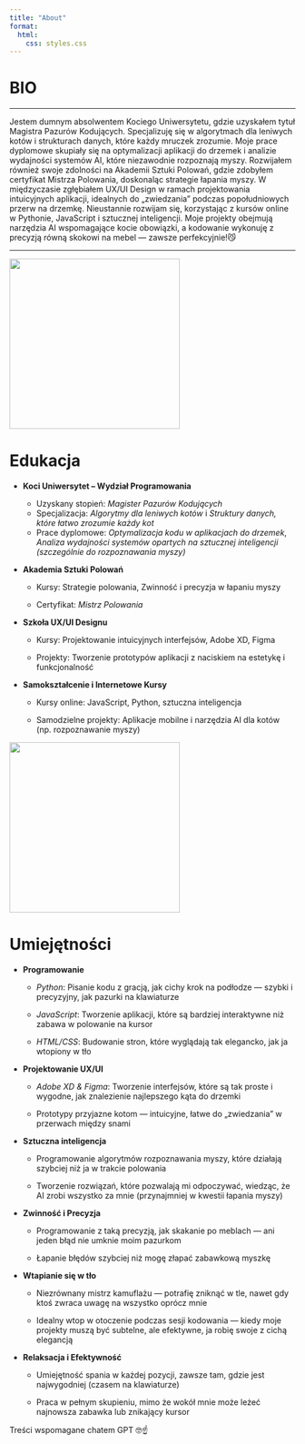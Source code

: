 ---
title: "About"
format:
  html:
    css: styles.css
---

# BIO

------------------------------------------------------------------------

Jestem dumnym absolwentem Kociego Uniwersytetu, gdzie uzyskałem tytuł Magistra Pazurów Kodujących. Specjalizuję się w algorytmach dla leniwych kotów i strukturach danych, które każdy mruczek zrozumie. Moje prace dyplomowe skupiały się na optymalizacji aplikacji do drzemek i analizie wydajności systemów AI, które niezawodnie rozpoznają myszy. Rozwijałem również swoje zdolności na Akademii Sztuki Polowań, gdzie zdobyłem certyfikat Mistrza Polowania, doskonaląc strategie łapania myszy. W międzyczasie zgłębiałem UX/UI Design w ramach projektowania intuicyjnych aplikacji, idealnych do „zwiedzania” podczas popołudniowych przerw na drzemkę. Nieustannie rozwijam się, korzystając z kursów online w Pythonie, JavaScript i sztucznej inteligencji. Moje projekty obejmują narzędzia AI wspomagające kocie obowiązki, a kodowanie wykonuję z precyzją równą skokowi na mebel — zawsze perfekcyjnie!😼

------------------------------------------------------------------------

![](kot5.jpg){fig-align="left" width="300"}

# Edukacja

-   **Koci Uniwersytet – Wydział Programowania**

    -   Uzyskany stopień: *Magister Pazurów Kodujących*
    -   Specjalizacja: *Algorytmy dla leniwych kotów* i *Struktury danych, które łatwo zrozumie każdy kot*
    -   Prace dyplomowe: *Optymalizacja kodu w aplikacjach do drzemek*, *Analiza wydajności systemów opartych na sztucznej inteligencji (szczególnie do rozpoznawania myszy)*

-   **Akademia Sztuki Polowań**

    -   Kursy: Strategie polowania, Zwinność i precyzja w łapaniu myszy

    -   Certyfikat: *Mistrz Polowania*

-   **Szkoła UX/UI Designu**

    -   Kursy: Projektowanie intuicyjnych interfejsów, Adobe XD, Figma

    -   Projekty: Tworzenie prototypów aplikacji z naciskiem na estetykę i funkcjonalność

-   **Samokształcenie i Internetowe Kursy**

    -   Kursy online: JavaScript, Python, sztuczna inteligencja

    -   Samodzielne projekty: Aplikacje mobilne i narzędzia AI dla kotów (np. rozpoznawanie myszy)

![](kot6.jpg){fig-align="right" width="300"}

# Umiejętności

-   **Programowanie**

    -   *Python*: Pisanie kodu z gracją, jak cichy krok na podłodze — szybki i precyzyjny, jak pazurki na klawiaturze

    -   *JavaScript*: Tworzenie aplikacji, które są bardziej interaktywne niż zabawa w polowanie na kursor

    -   *HTML/CSS*: Budowanie stron, które wyglądają tak elegancko, jak ja wtopiony w tło

-   **Projektowanie UX/UI**

    -   *Adobe XD & Figma*: Tworzenie interfejsów, które są tak proste i wygodne, jak znalezienie najlepszego kąta do drzemki

    -   Prototypy przyjazne kotom — intuicyjne, łatwe do „zwiedzania” w przerwach między snami

-   **Sztuczna inteligencja**

    -   Programowanie algorytmów rozpoznawania myszy, które działają szybciej niż ja w trakcie polowania

    -   Tworzenie rozwiązań, które pozwalają mi odpoczywać, wiedząc, że AI zrobi wszystko za mnie (przynajmniej w kwestii łapania myszy)

-   **Zwinność i Precyzja**

    -   Programowanie z taką precyzją, jak skakanie po meblach — ani jeden błąd nie umknie moim pazurkom

    -   Łapanie błędów szybciej niż mogę złapać zabawkową myszkę

-   **Wtapianie się w tło**

    -   Niezrównany mistrz kamuflażu — potrafię zniknąć w tle, nawet gdy ktoś zwraca uwagę na wszystko oprócz mnie

    -   Idealny wtop w otoczenie podczas sesji kodowania — kiedy moje projekty muszą być subtelne, ale efektywne, ja robię swoje z cichą elegancją

-   **Relaksacja i Efektywność**

    -   Umiejętność spania w każdej pozycji, zawsze tam, gdzie jest najwygodniej (czasem na klawiaturze)

    -   Praca w pełnym skupieniu, mimo że wokół mnie może leżeć najnowsza zabawka lub znikający kursor

::: {.callout-note title="Uwaga!" appearance="simple"}
Treści wspomagane chatem GPT 🤓☝️
:::

